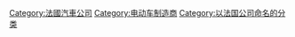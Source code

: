{{Catmore|雷諾}}
[[Category:法國汽車公司|Category:法國汽車公司]]
[[Category:电动车制造商|Category:电动车制造商]]
[[Category:以法国公司命名的分类|Category:以法国公司命名的分类]]